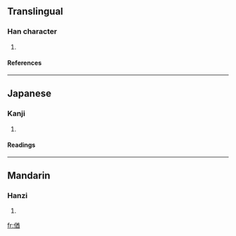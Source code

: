 ==Translingual==
===Han character===
{{Han char|rn=9|rad=人|as=09|sn=11|four=2826<sub>1</sub>|canj=人廿金田 (OTCW)}}
# {{defn|Han}}
====References====
{{Han ref|kx=0111.100|dkj=00874|dj=0237.090|hdz=10193.030|uh=5064|ud=20580|bh=D461|bd=54369}}
----
==Japanese==
===Kanji===
{{ja-kanji|grade=|rs=人09}}
# {{defn|Japanese}}
====Readings====
{{ja-readings|on=[[ゆ]] (yu)|kun=[[はべる]] (haberu)}}
----
==Mandarin==
===Hanzi===
{{cmn-hanzi|pin=[[yǒu]] (you3)|wg=yu<sup>3</sup>}}
# {{defn|Mandarin}}

[[fr:偤]]
